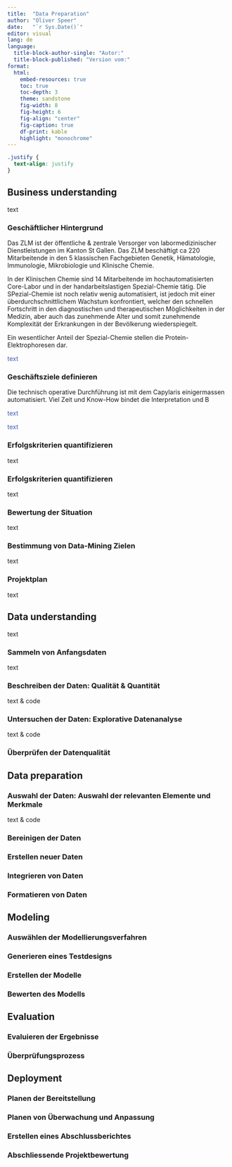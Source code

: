 ```yaml
---
title:  "Data Preparation"
author: "Oliver Speer"
date:   "`r Sys.Date()`"
editor: visual
lang: de
language: 
  title-block-author-single: "Autor:"
  title-block-published: "Version vom:"
format:
  html:
    embed-resources: true
    toc: true
    toc-depth: 3
    theme: sandstone
    fig-width: 8
    fig-height: 6
    fig-align: "center"
    fig-caption: true
    df-print: kable
    highlight: "monochrome"
---
```


```css
.justify {
  text-align: justify
}
```

## Business understanding {.justify}

text

### Geschäftlicher Hintergrund {.justify}

Das ZLM ist der öffentliche & zentrale Versorger von labormedizinischer Dienstleistungen im Kanton St Gallen. Das ZLM beschäftigt ca 220 Mitarbeitende in den 5 klassischen Fachgebieten Genetik, Hämatologie, Immunologie, Mikrobiologie und Klinische Chemie.

In der Klinischen Chemie sind 14 Mitarbeitende im hochautomatisierten Core-Labor und in der handarbeitslastigen Spezial-Chemie tätig. Die SPezial-Chemie ist noch relativ wenig automatisiert, ist jedoch mit einer überdurchschnittlichem Wachstum konfrontiert, welcher den schnellen Fortschritt in den diagnostischen und therapeutischen Möglichkeiten in der Medizin, aber auch das zunehmende Alter und somit zunehmende Komplexität der Erkrankungen in der Bevölkerung wiederspiegelt.

Ein wesentlicher Anteil der Spezial-Chemie stellen die Protein-Elektrophoresen dar.

[text]{style="color:#3C5AB4"}

### Geschäftsziele definieren {.justify}

Die technisch operative Durchführung ist mit dem Capylaris einigermassen automatisiert. Viel Zeit und Know-How bindet die Interpretation und B

[text]{style="color:#3C5AB4"}

[text]{style="color:#3C5AB4"}

### Erfolgskriterien quantifizieren {.justify}

text

### Erfolgskriterien quantifizieren {.justify}

text

### Bewertung der Situation

text

### Bestimmung von Data-Mining Zielen

text

### Projektplan

text

## Data understanding

text

### Sammeln von Anfangsdaten

text

### Beschreiben der Daten: Qualität & Quantität

text & code

### Untersuchen der Daten: Explorative Datenanalyse

text & code

### Überprüfen der Datenqualität

## Data preparation

### Auswahl der Daten: Auswahl der relevanten Elemente und Merkmale

text & code

### Bereinigen der Daten

### Erstellen neuer Daten

### Integrieren von Daten

### Formatieren von Daten

## Modeling

### Auswählen der Modellierungsverfahren

### Generieren eines Testdesigns

### Erstellen der Modelle

### Bewerten des Modells

## Evaluation

### Evaluieren der Ergebnisse

### Überprüfungsprozess

## Deployment

### Planen der Bereitstellung

### Planen von Überwachung und Anpassung

### Erstellen eines Abschlussberichtes

### Abschliessende Projektbewertung
